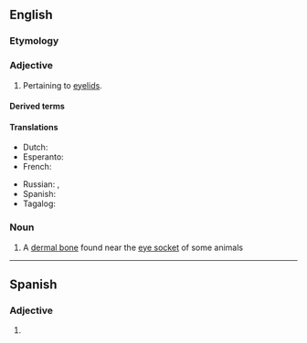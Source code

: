 {{also|palpébral}}
==English==

===Etymology===
{{suffix|en|palpebra|al}}

===Adjective===
{{en-adj|-}}

# Pertaining to [[eyelid]]s.

====Derived terms====
{{der3|en
|acousticopalpebral
|interpalpebral
|intrapalpebral
|transpalpebral
|subpalpebral
|auriculopalpebral
|auropalpebral
|cochleopalpebral
|capsulopalpebral
|macropalpebral
|palpebral fissure}}

====Translations====
{{trans-top|pertaining to eyelids}}
* Dutch: {{t+|nl|palpebraal}}
* Esperanto: {{t+|eo|palpebra}}
* French: {{t+|fr|palpébral}}
{{trans-mid}}
* Russian: {{t+|ru|пальпебра́льный|m}}, {{t-check|ru|[[относя́щийся]] [[к]] [[веко|ве́ку]]|m}} {{attention|ru|2=was "[[относящийся]] [[к]] [[веко|веку]]" - assumed sum-of-parts; if an idiom, remove the wikilinks to the individual words. see [[User:Kephir/gadgets/xte#Translation_fixing]]}}
* Spanish: {{t+|es|palpebral}}
* Tagalog: {{t|tl|pantalukap-mata}}
{{trans-bottom}}

===Noun===
{{wikipedia|Palpebral (bone)|lang=en}}
{{en-noun}}

# A [[dermal bone]] found near the [[eye socket]] of some animals
----

==Spanish==

===Adjective===
{{es-adj|pl=palpebrales}}

# {{l|en|palpebral}}